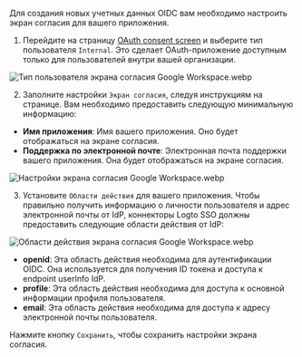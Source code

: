 Для создания новых учетных данных OIDC вам необходимо настроить экран согласия для вашего приложения.

1. Перейдите на страницу [OAuth consent screen](https://console.cloud.google.com/apis/credentials/consent) и выберите тип пользователя `Internal`. Это сделает OAuth-приложение доступным только для пользователей внутри вашей организации.

![Тип пользователя экрана согласия Google Workspace.webp](./assets/google_workspace_consent_screen_user_type.webp)

2. Заполните настройки `Экран согласия`, следуя инструкциям на странице. Вам необходимо предоставить следующую минимальную информацию:

- **Имя приложения**: Имя вашего приложения. Оно будет отображаться на экране согласия.
- **Поддержка по электронной почте**: Электронная почта поддержки вашего приложения. Она будет отображаться на экране согласия.

![Настройки экрана согласия Google Workspace.webp](./assets/google_workspace_consent_screen_settings.webp)

3. Установите `Области действия` для вашего приложения. Чтобы правильно получить информацию о личности пользователя и адрес электронной почты от IdP, коннекторы Logto SSO должны предоставить следующие области действия от IdP:

![Области действия экрана согласия Google Workspace.webp](./assets/google_workspace_consent_screen_scopes.webp)

- **openid**: Эта область действия необходима для аутентификации OIDC. Она используется для получения ID токена и доступа к endpoint userInfo IdP.
- **profile**: Эта область действия необходима для доступа к основной информации профиля пользователя.
- **email**: Эта область действия необходима для доступа к адресу электронной почты пользователя.

Нажмите кнопку `Сохранить`, чтобы сохранить настройки экрана согласия.
